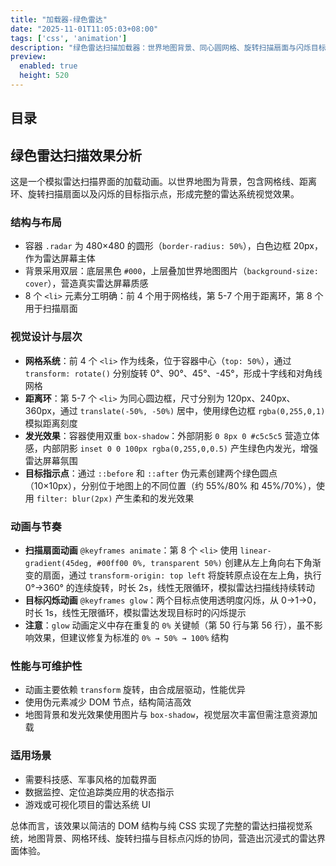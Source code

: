 ```yaml
---
title: "加载器-绿色雷达"
date: "2025-11-01T11:05:03+08:00"
tags: ['css', 'animation']
description: "绿色雷达扫描加载器：世界地图背景、同心圆网格、旋转扫描扇面与闪烁目标点；依赖 transform 渐变与伪元素，营造经典雷达界面动效。"
preview:
  enabled: true
  height: 520
---
```


## 目录

## 绿色雷达扫描效果分析

这是一个模拟雷达扫描界面的加载动画。以世界地图为背景，包含网格线、距离环、旋转扫描扇面以及闪烁的目标指示点，形成完整的雷达系统视觉效果。

### 结构与布局
- 容器 `.radar` 为 480×480 的圆形（`border-radius: 50%`），白色边框 20px，作为雷达屏幕主体
- 背景采用双层：底层黑色 `#000`，上层叠加世界地图图片（`background-size: cover`），营造真实雷达屏幕质感
- 8 个 `<li>` 元素分工明确：前 4 个用于网格线，第 5-7 个用于距离环，第 8 个用于扫描扇面

### 视觉设计与层次
- **网格系统**：前 4 个 `<li>` 作为线条，位于容器中心（`top: 50%`），通过 `transform: rotate()` 分别旋转 0°、90°、45°、-45°，形成十字线和对角线网格
- **距离环**：第 5-7 个 `<li>` 为同心圆边框，尺寸分别为 120px、240px、360px，通过 `translate(-50%, -50%)` 居中，使用绿色边框 `rgba(0,255,0,1)` 模拟距离刻度
- **发光效果**：容器使用双重 `box-shadow`：外部阴影 `0 8px 0 #c5c5c5` 营造立体感，内部阴影 `inset 0 0 100px rgba(0,255,0,0.5)` 产生绿色内发光，增强雷达屏幕氛围
- **目标指示点**：通过 `::before` 和 `::after` 伪元素创建两个绿色圆点（10×10px），分别位于地图上的不同位置（约 55%/80% 和 45%/70%），使用 `filter: blur(2px)` 产生柔和的发光效果

### 动画与节奏
- **扫描扇面动画** `@keyframes animate`：第 8 个 `<li>` 使用 `linear-gradient(45deg, #00ff00 0%, transparent 50%)` 创建从左上角向右下角渐变的扇面，通过 `transform-origin: top left` 将旋转原点设在左上角，执行 0°→360° 的连续旋转，时长 2s，线性无限循环，模拟雷达扫描线持续转动
- **目标闪烁动画** `@keyframes glow`：两个目标点使用透明度闪烁，从 0→1→0，时长 1s，线性无限循环，模拟雷达发现目标时的闪烁提示
- **注意**：`glow` 动画定义中存在重复的 `0%` 关键帧（第 50 行与第 56 行），虽不影响效果，但建议修复为标准的 `0% → 50% → 100%` 结构

### 性能与可维护性
- 动画主要依赖 `transform` 旋转，由合成层驱动，性能优异
- 使用伪元素减少 DOM 节点，结构简洁高效
- 地图背景和发光效果使用图片与 `box-shadow`，视觉层次丰富但需注意资源加载

### 适用场景
- 需要科技感、军事风格的加载界面
- 数据监控、定位追踪类应用的状态指示
- 游戏或可视化项目的雷达系统 UI

总体而言，该效果以简洁的 DOM 结构与纯 CSS 实现了完整的雷达扫描视觉系统，地图背景、网格环线、旋转扫描与目标点闪烁的协同，营造出沉浸式的雷达界面体验。


<CodeViewer postId="loader-green-radar" />